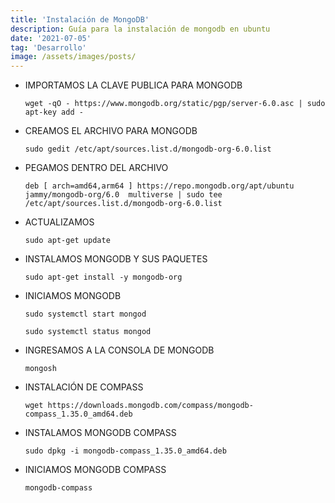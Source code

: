 ```yaml
---
title: 'Instalación de MongoDB'
description: Guía para la instalación de mongodb en ubuntu
date: '2021-07-05'
tag: 'Desarrollo'
image: /assets/images/posts/
---
```


* IMPORTAMOS LA CLAVE PUBLICA PARA MONGODB
    ```
    wget -qO - https://www.mongodb.org/static/pgp/server-6.0.asc | sudo apt-key add -
    ```

* CREAMOS EL ARCHIVO PARA MONGODB
    ```
    sudo gedit /etc/apt/sources.list.d/mongodb-org-6.0.list
    ```

* PEGAMOS DENTRO DEL ARCHIVO
    ``` 
    deb [ arch=amd64,arm64 ] https://repo.mongodb.org/apt/ubuntu jammy/mongodb-org/6.0  multiverse | sudo tee /etc/apt/sources.list.d/mongodb-org-6.0.list
    ```

* ACTUALIZAMOS
    ```
    sudo apt-get update
    ```

* INSTALAMOS MONGODB Y SUS PAQUETES
    ```
    sudo apt-get install -y mongodb-org
    ```

* INICIAMOS MONGODB
    ```
    sudo systemctl start mongod

    sudo systemctl status mongod
    ```

* INGRESAMOS A LA CONSOLA DE MONGODB
    ```
    mongosh
    ```

* INSTALACIÓN DE COMPASS
    ```
    wget https://downloads.mongodb.com/compass/mongodb-compass_1.35.0_amd64.deb
    ```

* INSTALAMOS MONGODB COMPASS
    ```
    sudo dpkg -i mongodb-compass_1.35.0_amd64.deb
    ```

* INICIAMOS MONGODB COMPASS
    ```
    mongodb-compass
    ```